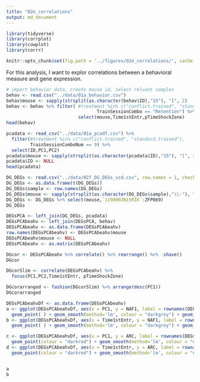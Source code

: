 ```yaml
---
title: "02e_correlations"
output: md_document
---
```


```r
library(tidyverse) 
library(corrplot)
library(cowplot)
library(corrr)

knitr::opts_chunk$set(fig.path = '../figures/02e_correlations/', cache = F)
```    
For this analysis, I want to explor correlations between a behavioral measure and gene expression.

```r
# import behavior data, create mouse id, select relvant samples
behav <- read.csv("../data/01a_behavior.csv") 
behav$mouse <- sapply(strsplit(as.character(behav$ID),"15"), "[", 2)
behav <- behav %>% filter( #treatment %in% c("conflict.trained", "standard.trained"),
                                  TrainSessionCombo == "Retention") %>% 
                           select(mouse,Time1stEntr,pTimeShockZone) 
head(behav)
```
```r
pcadata <- read_csv("../data/01a_pcadf.csv") %>%
  filter(#treatment %in% c("conflict.trained", "standard.trained"),
         TrainSessionComboNum == 9) %>%
  select(ID,PC1,PC2) 
pcadata$mouse <- sapply(strsplit(as.character(pcadata$ID),"15"), "[", 2)
pcadata$ID <- NULL
head(pcadata)
```

```r
DG_DEGs <- read.csv("../data/02f_DG_DEGs_vsd.csv", row.names = 1, check.names = F)
DG_DEGs <- as.data.frame(t(DG_DEGs))
DG_DEGs$sample <- row.names(DG_DEGs)
DG_DEGs$mouse <- sapply(strsplit(as.character(DG_DEGs$sample),"\\-"), "[", 1)
DG_DEGs <- DG_DEGs %>% select(mouse,`1190002N15RIK`:ZFP869)
DG_DEGs

```

```r
DEGsPCA <- left_join(DG_DEGs, pcadata)
DEGsPCAbeahv <- left_join(DEGsPCA, behav)
DEGsPCAbeahv <- as.data.frame(DEGsPCAbeahv)
row.names(DEGsPCAbeahv) <- DEGsPCAbeahv$mouse
DEGsPCAbeahv$mouse <- NULL
DEGsPCAbeahv <- as.matrix(DEGsPCAbeahv)
```

```r
DGcor <- DEGsPCAbeahv %>% correlate() %>% rearrange() %>%  shave()
DGcor

DGcorSlim <- correlate(DEGsPCAbeahv) %>%  
  focus(PC1,PC2,Time1stEntr, pTimeShockZone)  

DGcorarranged <- fashion(DGcorSlim) %>% arrange(desc(PC1))
DGcorarranged
```

```r
DEGsPCAbeahvDf <- as.data.frame(DEGsPCAbeahv)
a <- ggplot(DEGsPCAbeahvDf, aes(x = PC1, y = NAF1, label = rownames(DEGsPCAbeahvDf))) +
  geom_point( ) + geom_smooth(method='lm', colour = "darkgrey") + geom_text(vjust = -0.1)
b <- ggplot(DEGsPCAbeahvDf, aes(x = Time1stEntr, y = NAF1, label = rownames(DEGsPCAbeahvDf))) +
  geom_point( ) + geom_smooth(method='lm', colour = "darkgrey") + geom_text(vjust = -0.1)

c <- ggplot(DEGsPCAbeahvDf, aes(x = PC1, y = ARC, label = rownames(DEGsPCAbeahvDf))) +
  geom_point(colour = "darkred") + geom_smooth(method='lm', colour = "darkgrey") + geom_text(vjust = -0.1)
d <- ggplot(DEGsPCAbeahvDf, aes(x = Time1stEntr, y = ARC, label = rownames(DEGsPCAbeahvDf))) +
  geom_point(colour = "darkred") + geom_smooth(method='lm', colour = "darkgrey") + geom_text(vjust = -0.1)


a
b

```
